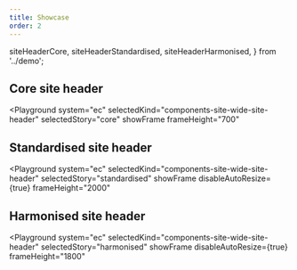 ```yaml
---
title: Showcase
order: 2
---
```



  siteHeaderCore,
  siteHeaderStandardised,
  siteHeaderHarmonised,
} from '../demo';

## Core site header

<Playground
  system="ec"
  selectedKind="components-site-wide-site-header"
  selectedStory="core"
  showFrame
  frameHeight="700"
>
  <Html markup={siteHeaderCore} />
</Playground>

## Standardised site header

<Playground
  system="ec"
  selectedKind="components-site-wide-site-header"
  selectedStory="standardised"
  showFrame
  disableAutoResize={true}
  frameHeight="2000"
>
  <Html markup={siteHeaderStandardised} />
</Playground>

## Harmonised site header

<Playground
  system="ec"
  selectedKind="components-site-wide-site-header"
  selectedStory="harmonised"
  showFrame
  disableAutoResize={true}
  frameHeight="1800"
>
  <Html markup={siteHeaderHarmonised} />
</Playground>
